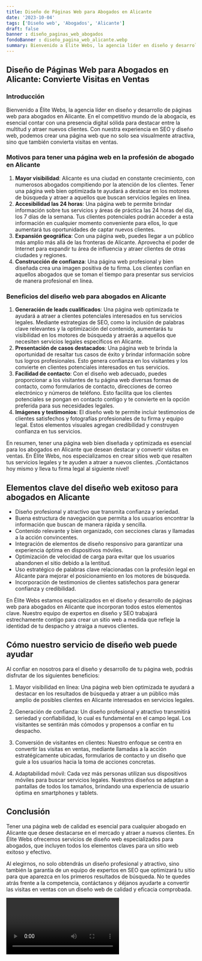```yaml
---
title: Diseño de Páginas Web para Abogados en Alicante
date: '2023-10-04'
tags: ['Diseño web', 'Abogados', 'Alicante']
draft: false
banner : diseño_paginas_web_abogados
fondoBanner : diseño_pagina_web_alicante.webp
summary: Bienvenido a Élite Webs, la agencia líder en diseño y desarrollo de páginas web para abogados en Alicante. En el competitivo mundo de la abogacía, es esencial contar con una presencia digital sólida para destacar entre la multitud y atraer nuevos clientes. Con nuestra experiencia en SEO y diseño web, podemos crear una página web que no solo sea visualmente atractiva, sino que también convierta visitas en ventas.
---
```


## Diseño de Páginas Web para Abogados en Alicante: Convierte Visitas en Ventas

### Introducción

Bienvenido a Élite Webs, la agencia líder en diseño y desarrollo de páginas web para abogados en Alicante. En el competitivo mundo de la abogacía, es esencial contar con una presencia digital sólida para destacar entre la multitud y atraer nuevos clientes. Con nuestra experiencia en SEO y diseño web, podemos crear una página web que no solo sea visualmente atractiva, sino que también convierta visitas en ventas.

### Motivos para tener una página web en la profesión de abogado en Alicante

1. **Mayor visibilidad**: Alicante es una ciudad en constante crecimiento, con numerosos abogados compitiendo por la atención de los clientes. Tener una página web bien optimizada te ayudará a destacar en los motores de búsqueda y atraer a aquellos que buscan servicios legales en línea.
2. **Accesibilidad las 24 horas**: Una página web te permite brindar información sobre tus servicios y áreas de práctica las 24 horas del día, los 7 días de la semana. Tus clientes potenciales podrán acceder a esta información en cualquier momento conveniente para ellos, lo que aumentará tus oportunidades de captar nuevos clientes.
3. **Expansión geográfica**: Con una página web, puedes llegar a un público más amplio más allá de las fronteras de Alicante. Aprovecha el poder de Internet para expandir tu área de influencia y atraer clientes de otras ciudades y regiones.
4. **Construcción de confianza**: Una página web profesional y bien diseñada crea una imagen positiva de tu firma. Los clientes confían en aquellos abogados que se toman el tiempo para presentar sus servicios de manera profesional en línea.

### Beneficios del diseño web para abogados en Alicante

1. **Generación de leads cualificados**: Una página web optimizada te ayudará a atraer a clientes potenciales interesados en tus servicios legales. Mediante estrategias de SEO, como la inclusión de palabras clave relevantes y la optimización del contenido, aumentarás tu visibilidad en los motores de búsqueda y atraerás a aquellos que necesiten servicios legales específicos en Alicante.
2. **Presentación de casos destacados**: Una página web te brinda la oportunidad de resaltar tus casos de éxito y brindar información sobre tus logros profesionales. Esto genera confianza en los visitantes y los convierte en clientes potenciales interesados en tus servicios.
3. **Facilidad de contacto**: Con el diseño web adecuado, puedes proporcionar a los visitantes de tu página web diversas formas de contacto, como formularios de contacto, direcciones de correo electrónico y números de teléfono. Esto facilita que los clientes potenciales se pongan en contacto contigo y te convierte en la opción preferida para sus necesidades legales.
4. **Imágenes y testimonios**: El diseño web te permite incluir testimonios de clientes satisfechos y fotografías profesionales de tu firma y equipo legal. Estos elementos visuales agregan credibilidad y construyen confianza en tus servicios.

En resumen, tener una página web bien diseñada y optimizada es esencial para los abogados en Alicante que desean destacar y convertir visitas en ventas. En Élite Webs, nos especializamos en crear sitios web que resalten tus servicios legales y te ayuden a atraer a nuevos clientes. ¡Contáctanos hoy mismo y lleva tu firma legal al siguiente nivel!

<GifSeo />

<Cta />

## Elementos clave del diseño web exitoso para abogados en Alicante

- Diseño profesional y atractivo que transmita confianza y seriedad.
- Buena estructura de navegación que permita a los usuarios encontrar la información que buscan de manera rápida y sencilla.
- Contenido relevante y bien organizado, con secciones claras y llamadas a la acción convincentes.
- Integración de elementos de diseño responsivo para garantizar una experiencia óptima en dispositivos móviles.
- Optimización de velocidad de carga para evitar que los usuarios abandonen el sitio debido a la lentitud.
- Uso estratégico de palabras clave relacionadas con la profesión legal en Alicante para mejorar el posicionamiento en los motores de búsqueda.
- Incorporación de testimonios de clientes satisfechos para generar confianza y credibilidad.

En Élite Webs estamos especializados en el diseño y desarrollo de páginas web para abogados en Alicante que incorporan todos estos elementos clave. Nuestro equipo de expertos en diseño y SEO trabajará estrechamente contigo para crear un sitio web a medida que refleje la identidad de tu despacho y atraiga a nuevos clientes.

## Cómo nuestro servicio de diseño web puede ayudar

Al confiar en nosotros para el diseño y desarrollo de tu página web, podrás disfrutar de los siguientes beneficios:

1. Mayor visibilidad en línea: Una página web bien optimizada te ayudará a destacar en los resultados de búsqueda y atraer a un público más amplio de posibles clientes en Alicante interesados en servicios legales.

2. Generación de confianza: Un diseño profesional y atractivo transmitirá seriedad y confiabilidad, lo cual es fundamental en el campo legal. Los visitantes se sentirán más cómodos y propensos a confiar en tu despacho.

3. Conversión de visitantes en clientes: Nuestro enfoque se centra en convertir las visitas en ventas, mediante llamadas a la acción estratégicamente ubicadas, formularios de contacto y un diseño que guíe a los usuarios hacia la toma de acciones concretas.

4. Adaptabilidad móvil: Cada vez más personas utilizan sus dispositivos móviles para buscar servicios legales. Nuestros diseños se adaptan a pantallas de todos los tamaños, brindando una experiencia de usuario óptima en smartphones y tablets.

## Conclusión

Tener una página web de calidad es esencial para cualquier abogado en Alicante que desee destacarse en el mercado y atraer a nuevos clientes. En Élite Webs ofrecemos servicios de diseño web especializados para abogados, que incluyen todos los elementos claves para un sitio web exitoso y efectivo.

Al elegirnos, no solo obtendrás un diseño profesional y atractivo, sino también la garantía de un equipo de expertos en SEO que optimizará tu sitio para que aparezca en los primeros resultados de búsqueda. No te quedes atrás frente a la competencia, contáctanos y déjanos ayudarte a convertir las visitas en ventas con un diseño web de calidad y eficacia comprobada.

<Video />

<CtaBot job='Abogados' city='Alicante'/>

<Gmaps query='Alicante+españa+maps' />